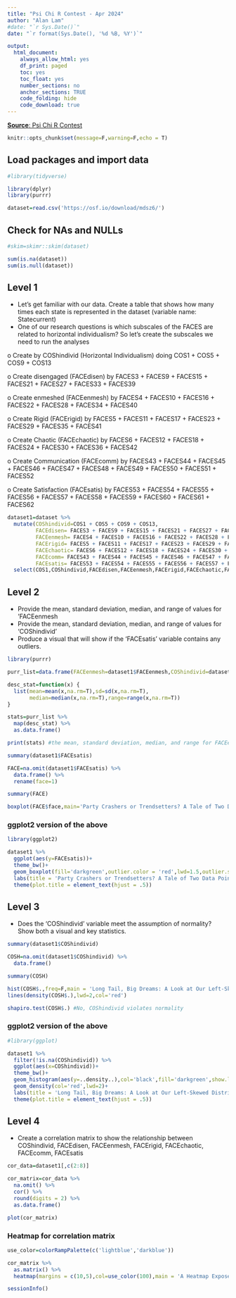 ```yaml
---
title: "Psi Chi R Contest - Apr 2024"
author: "Alan Lam"
#date: "`r Sys.Date()`"
date: "`r format(Sys.Date(), '%d %B, %Y')`" 

output:
  html_document:
    always_allow_html: yes
    df_print: paged
    toc: yes
    toc_float: yes
    number_sections: no
    anchor_sections: TRUE
    code_folding: hide
    code_download: true
---
```


[**Source**: Psi Chi R Contest](https://osf.io/vt4we/)

```r
knitr::opts_chunk$set(message=F,warning=F,echo = T)
```

## Load packages and import data
```r

#library(tidyverse)

library(dplyr)
library(purrr)

dataset=read.csv('https://osf.io/download/mdsz6/')
```

## Check for NAs and NULLs
```r
#skim=skimr::skim(dataset)

sum(is.na(dataset))
sum(is.null(dataset))
```

## Level 1 
-	Let’s get familiar with our data. Create a table that shows how many times each state is represented in the dataset (variable name: Statecurrent)
-	One of our research questions is which subscales of the FACES are related to horizontal individualism? So let’s create the subscales we need to run the analyses

o	Create by COShindivid (Horizontal Individualism) doing COS1 + COS5 + COS9 + COS13

o	Create disengaged (FACEdisen) by FACES3 + FACES9 + FACES15 + FACES21 + FACES27 + FACES33 + FACES39

o	Create enmeshed (FACEenmesh) by  FACES4 + FACES10 + FACES16 + FACES22 + FACES28 + FACES34 + FACES40

o	Create Rigid (FACErigid) by  FACES5 + FACES11 + FACES17 + FACES23 + FACES29 + FACES35 + FACES41

o	Create Chaotic (FACEchaotic) by FACES6 + FACES12 + FACES18 + FACES24 + FACES30 + FACES36 + FACES42

o	Create Communication (FACEcomm) by FACES43 + FACES44 + FACES45 + FACES46 + FACES47 + FACES48 + FACES49 + FACES50 + FACES51 + FACES52

o	Create Satisfaction (FACEsatis) by FACES53 + FACES54 + FACES55 + FACES56 + FACES57 + FACES58 + FACES59 + FACES60 + FACES61 + FACES62

```r
dataset1=dataset %>% 
  mutate(COShindivid=COS1 + COS5 + COS9 + COS13,
         FACEdisen= FACES3 + FACES9 + FACES15 + FACES21 + FACES27 + FACES33 + FACES39,
         FACEenmesh= FACES4 + FACES10 + FACES16 + FACES22 + FACES28 + FACES34 + FACES40,
         FACErigid= FACES5 + FACES11 + FACES17 + FACES23 + FACES29 + FACES35 + FACES41,
         FACEchaotic= FACES6 + FACES12 + FACES18 + FACES24 + FACES30 + FACES36 + FACES42,
         FACEcomm= FACES43 + FACES44 + FACES45 + FACES46 + FACES47 + FACES48 + FACES49 + FACES50 + FACES51 + FACES52,
         FACEsatis= FACES53 + FACES54 + FACES55 + FACES56 + FACES57 + FACES58 + FACES59 + FACES60 + FACES61 + FACES62) %>% 
  select(COS1,COShindivid,FACEdisen,FACEenmesh,FACErigid,FACEchaotic,FACEcomm,FACEsatis,everything())
```

## Level 2
-	Provide the mean, standard deviation, median, and range of values for ‘FACEenmesh
-	Provide the mean, standard deviation, median, and range of values for ‘COShindivid’
-	Produce a visual that will show if the ‘FACEsatis’ variable contains any outliers. 

```r
library(purrr)

purr_list=data.frame(FACEenmesh=dataset1$FACEenmesh,COShindivid=dataset1$COShindivid)

desc_stat=function(x) {
  list(mean=mean(x,na.rm=T),sd=sd(x,na.rm=T),
       median=median(x,na.rm=T),range=range(x,na.rm=T))
}

stats=purr_list %>% 
  map(desc_stat) %>% 
  as.data.frame()

print(stats) #the mean, standard deviation, median, and range for FACEenmesh and COShindivid
```

```r
summary(dataset1$FACEsatis)

FACE=na.omit(dataset1$FACEsatis) %>% 
  data.frame() %>% 
  rename(face=1)

summary(FACE)

boxplot(FACE$face,main='Party Crashers or Trendsetters? A Tale of Two Data Points',xlab='FACEsatis',ylab='Count',lwd=1.5,boxfill='darkgreen',pch=1.5,outcol='red')
```

### ggplot2 version of the above
```r
library(ggplot2)

dataset1 %>%
  ggplot(aes(y=FACEsatis))+
  theme_bw()+
  geom_boxplot(fill='darkgreen',outlier.color = 'red',lwd=1.5,outlier.size = 2)+
  labs(title = 'Party Crashers or Trendsetters? A Tale of Two Data Points',x='FACEsatis',y='Count')+
  theme(plot.title = element_text(hjust = .5))
```

## Level 3
-	Does the ‘COShindivid’ variable meet the assumption of normality? Show both a visual and key statistics.


```r
summary(dataset1$COShindivid)

COSH=na.omit(dataset1$COShindivid) %>%
  data.frame()

summary(COSH)

hist(COSH$.,freq=F,main = 'Long Tail, Big Dreams: A Look at Our Left-Skewed Distribution',ylab = 'Density',xlab='COShindivid',col='darkgreen')
lines(density(COSH$.),lwd=2,col='red')

shapiro.test(COSH$.) #No, COShindivid violates normality
```

### ggplot2 version of the above
```r
#library(ggplot)

dataset1 %>%
  filter(!is.na(COShindivid)) %>% 
  ggplot(aes(x=COShindivid))+
  theme_bw()+
  geom_histogram(aes(y=..density..),col='black',fill='darkgreen',show.legend = F,bins=15)+
  geom_density(col='red',lwd=2)+
  labs(title = 'Long Tail, Big Dreams: A Look at Our Left-Skewed Distribution')+
  theme(plot.title = element_text(hjust = .5))
```

## Level 4
-	Create a correlation matrix to show the relationship between COShindivid, FACEdisen, FACEenmesh, FACErigid, FACEchaotic, FACEcomm, FACEsatis

```r
cor_data=dataset1[,c(2:8)]

cor_matrix=cor_data %>% 
  na.omit() %>% 
  cor() %>% 
  round(digits = 2) %>% 
  as.data.frame()

plot(cor_matrix)
```

### Heatmap for correlation matrix
```r
use_color=colorRampPalette(c('lightblue','darkblue'))

cor_matrix %>% 
  as.matrix() %>% 
  heatmap(margins = c(10,5),col=use_color(100),main = 'A Heatmap Exposé on Satisfaction and Communication')

```


```r
sessionInfo()
```

